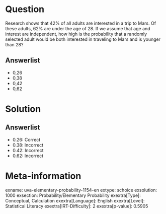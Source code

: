 Question
========

Research shows that 42% of all adults are interested in a trip to Mars. Of these adults, 62% are under the age of 28. If we assume that age and interest are independent, how high is the probability that a randomly selected adult would be both interested in traveling to Mars and is younger than 28?

Answerlist
----------

* 0,26
* 0,38
* 0,42
* 0,62

Solution
========

Answerlist
----------

* 0.26: Correct
* 0.38: Incorrect
* 0.42: Incorrect
* 0.62: Incorrect

Meta-information
================
exname: uva-elementary-probability-1154-en
extype: schoice
exsolution: 1000
exsection: Probability/Elementary Probability
exextra[Type]: Conceptual, Calculation
exextra[Language]: English
exextra[Level]: Statistical Literacy
exextra[IRT-Difficulty]: 2
exextra[p-value]: 0.5905
